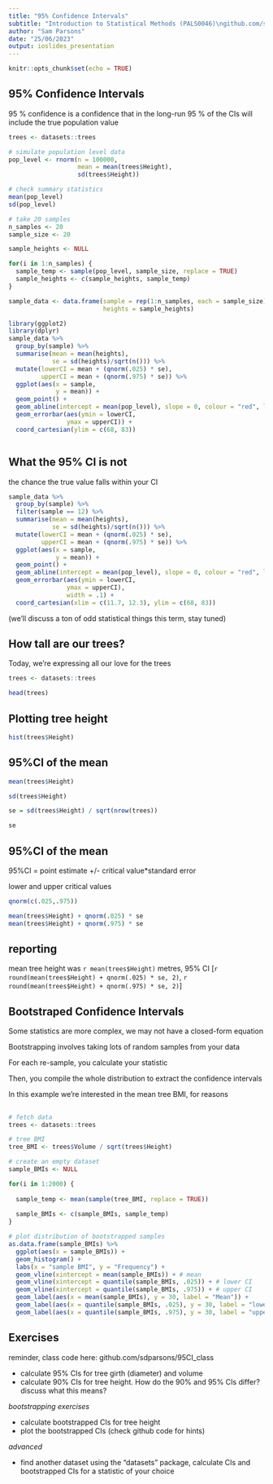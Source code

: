 ```yaml
---
title: "95% Confidence Intervals"
subtitle: "Introduction to Statistical Methods (PALS0046)\ngithub.com/sdparsons/95CI_class"
author: "Sam Parsons"
date: "25/06/2023"
output: ioslides_presentation
---
```


```r
knitr::opts_chunk$set(echo = TRUE)
```

## 95% Confidence Intervals

95 % confidence is a confidence that in the long-run 95 % of the CIs will include the true population value


```r
trees <- datasets::trees

# simulate population level data
pop_level <- rnorm(n = 100000, 
                   mean = mean(trees$Height), 
                   sd(trees$Height))

# check summary statistics
mean(pop_level)
sd(pop_level)

# take 20 samples
n_samples <- 20
sample_size <- 20

sample_heights <- NULL

for(i in 1:n_samples) {
  sample_temp <- sample(pop_level, sample_size, replace = TRUE)
  sample_heights <- c(sample_heights, sample_temp)
}

sample_data <- data.frame(sample = rep(1:n_samples, each = sample_size),
                          heights = sample_heights)

```

```r

library(ggplot2)
library(dplyr)
sample_data %>%
  group_by(sample) %>%
  summarise(mean = mean(heights),
            se = sd(heights)/sqrt(n())) %>%
  mutate(lowerCI = mean + (qnorm(.025) * se),
         upperCI = mean + (qnorm(.975) * se)) %>%
  ggplot(aes(x = sample,
             y = mean)) +
  geom_point() +
  geom_abline(intercept = mean(pop_level), slope = 0, colour = "red", linewidth = 1.1) +
  geom_errorbar(aes(ymin = lowerCI,
                ymax = upperCI)) +
  coord_cartesian(ylim = c(68, 83))



```

## What the 95% CI is not

the chance the true value falls within your CI

```r
sample_data %>%
  group_by(sample) %>%
  filter(sample == 12) %>%
  summarise(mean = mean(heights),
            se = sd(heights)/sqrt(n())) %>%
  mutate(lowerCI = mean + (qnorm(.025) * se),
         upperCI = mean + (qnorm(.975) * se)) %>%
  ggplot(aes(x = sample,
             y = mean)) +
  geom_point() +
  geom_abline(intercept = mean(pop_level), slope = 0, colour = "red", linewidth = 1.1) +
  geom_errorbar(aes(ymin = lowerCI,
                ymax = upperCI),
                width = .1) +
  coord_cartesian(xlim = c(11.7, 12.3), ylim = c(68, 83))

```

(we'll discuss a ton of odd statistical things this term, stay tuned)


## How tall are our trees?

Today, we're expressing all our love for the trees

```r
trees <- datasets::trees

head(trees)

```

## Plotting tree height

```r
hist(trees$Height)
```

## 95%CI of the mean



```r
mean(trees$Height)

sd(trees$Height)

se = sd(trees$Height) / sqrt(nrow(trees))

se

```

## 95%CI of the mean

95\%CI = point estimate +/- critical value*standard error

lower and upper critical values

```r
qnorm(c(.025,.975))
```

```r
mean(trees$Height) + qnorm(.025) * se
mean(trees$Height) + qnorm(.975) * se

```

## reporting

mean tree height was `r mean(trees$Height)` metres, 95% CI [`r round(mean(trees$Height) + qnorm(.025) * se, 2)`, `r round(mean(trees$Height) + qnorm(.975) * se, 2)`]

## Bootstraped Confidence Intervals

Some statistics are more complex, we may not have a closed-form equation

Bootstrapping involves taking lots of random samples from your data

For each re-sample, you calculate your statistic

Then, you compile the whole distribution to extract the confidence intervals

In this example we're interested in the mean tree BMI, for reasons

##

```r
# fetch data
trees <- datasets::trees

# tree BMI
tree_BMI <- trees$Volume / sqrt(trees$Height)

# create an empty dataset
sample_BMIs <- NULL

for(i in 1:2000) {
  
  sample_temp <- mean(sample(tree_BMI, replace = TRUE))
  
  sample_BMIs <- c(sample_BMIs, sample_temp)
}

# plot distribution of bootstrapped samples
as.data.frame(sample_BMIs) %>%
  ggplot(aes(x = sample_BMIs)) +
  geom_histogram() +
  labs(x = "sample BMI", y = "Frequency") +
  geom_vline(xintercept = mean(sample_BMIs)) + # mean
  geom_vline(xintercept = quantile(sample_BMIs, .025)) + # lower CI
  geom_vline(xintercept = quantile(sample_BMIs, .975)) + # upper CI
  geom_label(aes(x = mean(sample_BMIs), y = 30, label = "Mean")) +
  geom_label(aes(x = quantile(sample_BMIs, .025), y = 30, label = "lower 95% CI")) +
  geom_label(aes(x = quantile(sample_BMIs, .975), y = 30, label = "upper 95% CI"))


```


## Exercises

reminder, class code here: github.com/sdparsons/95CI_class 

- calculate 95% CIs for tree girth (diameter) and volume
- calculate 90% CIs for tree height. How do the 90% and 95% CIs differ? discuss what this means?

*bootstrapping exercises*

- calculate bootstrapped CIs for tree height
- plot the bootstrapped CIs (check github code for hints)

*advanced*

- find another dataset using the "datasets" package, calculate CIs and bootstrapped CIs for a statistic of your choice


